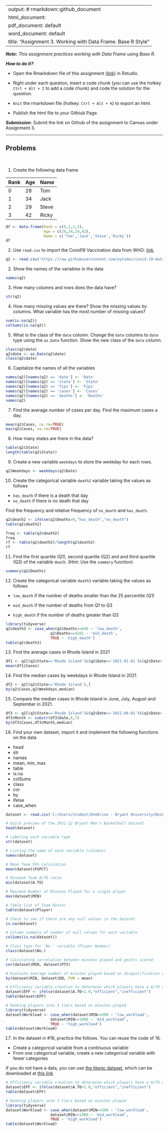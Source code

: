 
---
output: # rmarkdown::github_document
  html_document:
  pdf_document: default
  word_document: default
title: "Assignment 3.  Working with Data Frame. Base R Style"
---

***Note*:** *This assignment practices working with Data Frame using Base R.*

***How to do it?***: 

- Open the Rmarkdown file of this assignment ([link](assignment3.Rmd)) in Rstudio. 

- Right under each question, insert  a code chunk (you can use the hotkey `Ctrl + Alt + I` to add a code chunk) and code the solution for the question. 

- `Knit` the rmarkdown file (hotkey: `Ctrl + Alt + K`) to export an html.  

-  Publish the html file to your Githiub Page. 

***Submission***: Submit the link on Github of the assignment to Canvas under Assignment 3. 

-------

Problems
-------
 \

1. Create the following data frame

| Rank 	| Age 	| Name  	|
|:------	|:-----	|:-------	|
| 0    	| 28  	| Tom   	|
| 1    	| 34  	| Jack  	|
| 2    	| 29  	| Steve 	|
| 3    	| 42  	| Ricky 	|
```r
df <- data.frame(Rank = c(0,1,2,3),
                 Age = c(28,34,29,42),
                 Name = c('Tom','Jack','Steve','Ricky'))
df
```

2. Use `read.csv` to import the Covid19 Vaccination data from WHO: [link](https://raw.githubusercontent.com/nytimes/covid-19-data/master/us-states.csv).
```r
q2 <- read.csv('https://raw.githubusercontent.com/nytimes/covid-19-data/master/us-states.csv')
```

2. Show the names of the variables in the data
```r
names(q2)
```

3. How many columns and rows does the data have? 
```r
str(q2)
```

4. How many missing values are there?  Show the missing values by columns.  What variable has the most number of missing values?
```r
sum(is.na(q2))
colSums(is.na(q2))
```

5. What is the class of the `date` column. Change the `date` columns to `date` type using the `as.Date` function. Show the new class of the `date` column. 
```r
class(q2$date)
q2$date <- as.Date(q2$date)
class(q2$date)
```

6. Capitalize the names of all the variables
```r
names(q2)[names(q2) == 'date'] <- 'Date'
names(q2)[names(q2) == 'state'] <- 'State'
names(q2)[names(q2) == 'fips'] <- 'Fips'
names(q2)[names(q2) == 'cases'] <- 'Cases'
names(q2)[names(q2) == 'deaths'] <- 'Deaths'
names(q2)
```

7. Find the average number of cases per day. Find the maximum cases a day.  
```r
mean(q2$Cases, na.rm=TRUE)
max(q2$Cases, na.rm=TRUE)
```

8. How many states are there in the data?  
```r
table(q2$State)
length(table(q2$State))
```

9. Create a new variable `weekdays` to store the weekday for each rows. 
```r
q2$Weekdays <- weekdays(q2$Date)
```

10. Create the categorical variable `death2` variable taking the values as follows

- `has_death` if there is a death that day
-  `no_death` if there is no death that day

Find the frequency and relative frequency of `no_death` and `has_death`. 
```r
q2$death2 <- ifelse(q2$Deaths>0,"has_death","no_death")
table(q2$death2)

freq <- table(q2$death2)
freq
rf <- table(q2$death2)/length(q2$death2)
rf
```

11. Find the first quartile (Q1), second quartile (Q2) and and third quartile (Q3) of the variable `death`. (Hint:  Use the `summary` function)
```r
summary(q2$Deaths)
```

12. Create the categorical variable `death3` variable taking the values as follows

- `low_death` if the number of deaths smaller than the 25 percentile (Q1)

- `mid_death` if the number of deaths from Q1 to Q3

- `high_death` if the number of deaths greater than Q3
```r
library(tidyverse)
q2$death3 <- case_when(q2$Deaths<=846 ~ 'low_death',
                    q2$Deaths<=4101 ~ 'mid_death',
                    TRUE ~ 'high_death')
table(q2$death3)
```

13. Find the average cases in Rhode Island in 2021
```r
df1 <- q2[(q2$State=='Rhode Island')&(q2$Date>='2021-01-01')&(q2$Date<'2022-01-01'),]
mean(df1$Cases)
```

14. Find the median cases by weekdays in Rhode Island in 2021 
```r
df2 <- q2[(q2$State=='Rhode Island'),]
by(q2$Cases,q2$Weekdays,median)
```

15. Compare the median cases in Rhode Island in June, July, August and September in 2021. 
```r
df3 <- q2[(q2$State=='Rhode Island')&(q2$Date>='2021-06-01')&(q2$Date<'2021-10-01'),]
df3$Month <- substr(df3$Date,6,7)
by(df3$Cases,df3$Month,median)
```

16.  Find your own dataset, import it and implement the following functions on the data

- head
- str
- names
- mean, min, max
- table
- is.na
- colSums
- class
- cor
- by
- ifelse
- case_when
```r
dataset <- read.csv('C:/Users/student/OneDrive - Bryant University/Desktop/Statistical_Analysis_with_R/Math421/Math421/21-22BballSeasonData.csv')

# Quick preview of the 2021-22 Bryant Men's Basketball dataset
head(dataset)

# Labeling each variable type
str(dataset)

# Listing the name of each variable (columns)
names(dataset)

# Mean Team FG% Calculation
mean(dataset$FGPCT)

# Minimum Team A/TO ratio
min(dataset$A.TO)

# Maximum Number of Minutes Played for a single player
max(dataset$MIN)

# Table list of Team Roster
table(dataset$Player)

# Check to see if there are any null values in the dataset
is.na(dataset)

# Column summary of number of null values for each variable
colSums(is.na(dataset))

# Class type for 'No.' variable (Player Number)
class(dataset$No.)

# Calculating correlation between minutes played and points scored
cor(dataset$MIN, dataset$PTS)

# Evaluate average number of minutes played based on disqualification count
by(dataset$MIN, dataset$DQ, FUN = mean)

# Efficiency variable creation to determine which players have a A/TO ratio less than 1.0
dataset$EFF <- ifelse(dataset$A.TO<1.0,"efficient","inefficient")
table(dataset$EFF)

# Ranking players into 3 tiers based on minutes played
library(tidyverse)
dataset$Workload <- case_when(dataset$MIN<=500 ~ 'low_workload',
                    dataset$MIN<=1000 ~ 'mid_workload',
                    TRUE ~ 'high_workload')
table(dataset$Workload)
```

17.  In the dataset in #16, practice the follows.  You can reuse the code of 16. 

- Create a categorical variable from a continuous variable
- From one categorical variable, create a new categorical variable with fewer categories

If you do not have a data, you can use [the titanic dataset](https://www.kaggle.com/competitions/titanic/overview), which can be downloaded at [this link](../data/titanic.csv)
```r
# Efficiency variable creation to determine which players have a A/TO ratio less than 1.0
dataset$EFF <- ifelse(dataset$A.TO<1.0,"efficient","inefficient")
table(dataset$EFF)

# Ranking players into 3 tiers based on minutes played
library(tidyverse)
dataset$Workload <- case_when(dataset$MIN<=500 ~ 'low_workload',
                    dataset$MIN<=1000 ~ 'mid_workload',
                    TRUE ~ 'high_workload')
table(dataset$Workload)
```


